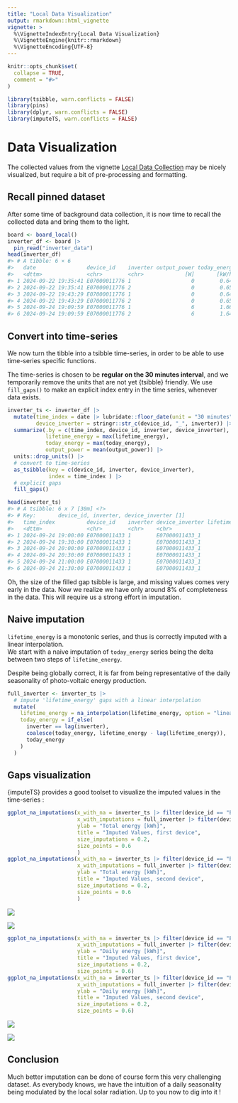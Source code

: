 ```yaml
---
title: "Local Data Visualization"
output: rmarkdown::html_vignette
vignette: >
  %\VignetteIndexEntry{Local Data Visualization}
  %\VignetteEngine{knitr::rmarkdown}
  %\VignetteEncoding{UTF-8}
---
```


```r
knitr::opts_chunk$set(
  collapse = TRUE,
  comment = "#>"
)
```

```r
library(tsibble, warn.conflicts = FALSE)
library(pins)
library(dplyr, warn.conflicts = FALSE)
library(imputeTS, warn.conflicts = FALSE)
```

# Data Visualization

The collected values from the vignette [Local Data Collection](data_collection.html) may be nicely visualized, but require a bit of pre-processing and formatting.

## Recall pinned dataset

After some time of background data collection, it is now time to recall the collected data and bring them to the light.

```r
board <- board_local()
inverter_df <- board |>
  pin_read("inverter_data")
head(inverter_df)
#> # A tibble: 6 × 6
#>   date                device_id    inverter output_power today_energy lifetime_energy
#>   <dttm>              <chr>        <chr>             [W]       [kW/h]          [kW/h]
#> 1 2024-09-22 19:35:41 E07000011776 1                   0        0.646            252.
#> 2 2024-09-22 19:35:41 E07000011776 2                   0        0.654            266.
#> 3 2024-09-22 19:43:29 E07000011776 1                   0        0.647            252.
#> 4 2024-09-22 19:43:29 E07000011776 2                   0        0.654            266.
#> 5 2024-09-24 19:09:59 E07000011776 1                   6        1.66             255.
#> 6 2024-09-24 19:09:59 E07000011776 2                   6        1.64             269.
```

## Convert into time-series

We now turn the tibble into a tsibble time-series, in order to be able to use time-series specific functions.

The time-series is chosen to be **regular on the 30 minutes interval**, and we temporarily remove the units that are not yet {tsibble} friendly. We use `fill_gaps()` to make an explicit index entry in the time series, whenever data exists.

```r
inverter_ts <- inverter_df |> 
  mutate(time_index = date |> lubridate::floor_date(unit = "30 minutes"),
         device_inverter = stringr::str_c(device_id, "_", inverter)) |>
  summarize(.by = c(time_index, device_id, inverter, device_inverter),
            lifetime_energy = max(lifetime_energy), 
            today_energy = max(today_energy), 
            output_power = mean(output_power)) |> 
  units::drop_units() |> 
  # convert to time-series
  as_tsibble(key = c(device_id, inverter, device_inverter),
             index = time_index ) |> 
  # explicit gaps
  fill_gaps() 

head(inverter_ts)
#> # A tsibble: 6 x 7 [30m] <?>
#> # Key:       device_id, inverter, device_inverter [1]
#>   time_index          device_id    inverter device_inverter lifetime_energy today_energy output_power
#>   <dttm>              <chr>        <chr>    <chr>                     <dbl>        <dbl>        <dbl>
#> 1 2024-09-24 19:00:00 E07000011433 1        E07000011433_1             47.0         1.59            6
#> 2 2024-09-24 19:30:00 E07000011433 1        E07000011433_1             47.0         1.59            0
#> 3 2024-09-24 20:00:00 E07000011433 1        E07000011433_1             NA          NA              NA
#> 4 2024-09-24 20:30:00 E07000011433 1        E07000011433_1             NA          NA              NA
#> 5 2024-09-24 21:00:00 E07000011433 1        E07000011433_1             NA          NA              NA
#> 6 2024-09-24 21:30:00 E07000011433 1        E07000011433_1             NA          NA              NA
```

Oh, the size of the filled gap tsibble is large, and missing values comes very early in the data. Now we realize we have only around 8% of completeness in the data. This will require us a strong effort in imputation.

## Naive imputation

`lifetime_energy` is a monotonic series, and thus is correctly imputed with a linear interpolation.\
We start with a naive imputation of `today_energy` series being the delta between two steps of `lifetime_energy`.

Despite being globally correct, it is far from being representative of the daily seasonality of photo-voltaic energy production.

```r
full_inverter <- inverter_ts |>
  # impute 'lifetime_energy' gaps with a linear interpolation
  mutate(
    lifetime_energy = na_interpolation(lifetime_energy, option = "linear"),
    today_energy = if_else(
      inverter == lag(inverter),
      coalesce(today_energy, lifetime_energy - lag(lifetime_energy)),
      today_energy
    )
  )
```

## Gaps visualization

{imputeTS} provides a good toolset to visualize the imputed values in the time-series :

```r
ggplot_na_imputations(x_with_na = inverter_ts |> filter(device_id == "E07000011433") |> pull(lifetime_energy),
                      x_with_imputations = full_inverter |> filter(device_id == "E07000011433") |> pull(lifetime_energy),
                      ylab = "Total energy [kWh]",
                      title = "Imputed Values, first device",
                      size_imputations = 0.2,
                      size_points = 0.6
                      )
ggplot_na_imputations(x_with_na = inverter_ts |> filter(device_id == "E07000011776") |> pull(lifetime_energy),
                      x_with_imputations = full_inverter |> filter(device_id == "E07000011776") |> pull(lifetime_energy),
                      ylab = "Total energy [kWh]",
                      title = "Imputed Values, second device",
                      size_imputations = 0.2,
                      size_points = 0.6
                      )
```

![](images/clipboard-1910922645.png)

![](images/clipboard-2871760223.png)

```r
ggplot_na_imputations(x_with_na = inverter_ts |> filter(device_id == "E07000011433") |> pull(today_energy),
                      x_with_imputations = full_inverter |> filter(device_id == "E07000011433") |> pull(today_energy),
                      ylab = "Daily energy [kWh]",
                      title = "Imputed Values, first device",
                      size_imputations = 0.2,
                      size_points = 0.6)
ggplot_na_imputations(x_with_na = inverter_ts |> filter(device_id == "E07000011776") |> pull(today_energy),
                      x_with_imputations = full_inverter |> filter(device_id == "E07000011776") |> pull(today_energy),
                      ylab = "Daily energy [kWh]",
                      title = "Imputed Values, second device",
                      size_imputations = 0.2,
                      size_points = 0.6)
```

![](images/clipboard-2353412704.png)

![](images/clipboard-680957511.png)

## Conclusion

Much better imputation can be done of course form this very challenging dataset. As everybody knows, we have the intuition of a daily seasonality being modulated by the local solar radiation. Up to you now to dig into it !
